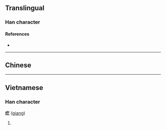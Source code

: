 {{character info/new}}
==Translingual==

===Han character===
{{Han char|rn=104|rad=疒|as=03|sn=8|four=00111|canj=KM,XKM|ids=⿸疒工}}

====References====
* {{Han ref|kx=0769.100|dkj=22029|hdz=42660.050|uh=7598|ud=30104|bh=CD74|bd=52596}}

----

==Chinese==
{{zh-see|肛|v}}

----

==Vietnamese==

===Han character===
'''疘''' ([[giang]])

# {{rfdef|vi}}

{{cln|vi|Han tu}}